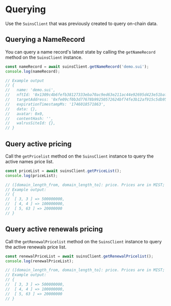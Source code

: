 # Querying

Use the `SuinsClient` that was previously created to query on-chain data.

## Querying a NameRecord

You can query a name record's latest state by calling the `getNameRecord` method on the `SuinsClient` instance.

```js
const nameRecord = await suinsClient.getNameRecord('demo.sui');
console.log(nameRecord);

// Example output
// {
//   name: 'demo.sui',
//   nftId: '0x1309c4b6fefb38127333eba70ac9ed63e211ac44e92695d423e51baf655e42e2',
//   targetAddress: '0xfe09cf0b3d77678b99250572624bf74fe3b12af915c5db95f0ed5d755612eb68',
//   expirationTimestampMs: '1746018571863',
//   data: {},
//   avatar: 0x0,
//   contentHash: '',
//   walrusSiteId: {},
// }
```

## Query active pricing

Call the `getPricelist` method on the `SuinsClient` instance to query the active names price list.

```js
const priceList = await suinsClient.getPriceList();
console.log(priceList);

// ([domain_length_from, domain_length_to]: price. Prices are in MIST; 1 USDC = 1_000_000 MIST)
// Example output:
// {
// 	[ 3, 3 ] => 500000000,
// 	[ 4, 4 ] => 100000000,
// 	[ 5, 63 ] => 20000000
// }
```

## Query active renewals pricing

Call the `getRenewalPricelist` method on the `SuinsClient` instance to query the active renewals price list.

```js
const renewalPriceList = await suinsClient.getRenewalPricelist();
console.log(renewalPriceList);

// ([domain_length_from, domain_length_to]: price. Prices are in MIST; 1 USDC = 1_000_000 MIST)
// Example output:
// {
// 	[ 3, 3 ] => 500000000,
// 	[ 4, 4 ] => 100000000,
// 	[ 5, 63 ] => 20000000
// }
```

